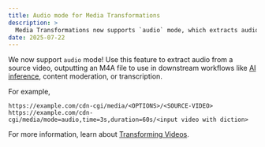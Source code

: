 ```yaml
---
title: Audio mode for Media Transformations
description: >
  Media Transformations now supports `audio` mode, which extracts audio from a video.
date: 2025-07-22
---
```


We now support `audio` mode! Use this feature to extract audio from a source video, outputting
an M4A file to use in downstream workflows like [AI inference](/workers-ai/), content moderation, or transcription.

For example,

``` text title="Example URL"
https://example.com/cdn-cgi/media/<OPTIONS>/<SOURCE-VIDEO>
https://example.com/cdn-cgi/media/mode=audio,time=3s,duration=60s/<input video with diction>
```

For more information, learn about [Transforming Videos](/stream/transform-videos/).
